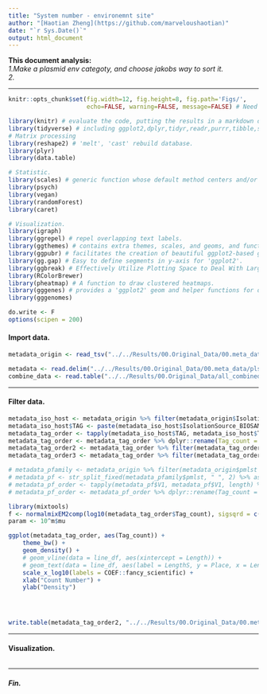 ```yaml
---
title: "System number - environemnt site"
author: "[Haotian Zheng](https://github.com/marveloushaotian)"
date: "`r Sys.Date()`"
output: html_document
---
```

**This document analysis:**  
*1.Make a plasmid env categoty, and choose jakobs way to sort it.*  
*2.*  

***

```r
knitr::opts_chunk$set(fig.width=12, fig.height=8, fig.path='Figs/',
                      echo=FALSE, warning=FALSE, message=FALSE) # Need to change the path of the plot.

library(knitr) # evaluate the code, putting the results in a markdown document, which can then be converted to a variety of formats with pandoc.
library(tidyverse) # including ggplot2,dplyr,tidyr,readr,purrr,tibble,stringr,forcats.
# Matrix processing
library(reshape2) # 'melt', 'cast' rebuild database.
library(plyr)
library(data.table)

# Statistic.
library(scales) # generic function whose default method centers and/or scales the columns of a numeric matrix.
library(psych)
library(vegan)
library(randomForest)
library(caret)

# Visualization.
library(igraph)
library(ggrepel) # repel overlapping text labels.
library(ggthemes) # contains extra themes, scales, and geoms, and functions for and related to ggplot2.
library(ggpubr) # facilitates the creation of beautiful ggplot2-based graphs.
library(gg.gap) # Easy to define segments in y-axis for 'ggplot2'.
library(ggbreak) # Effectively Utilize Plotting Space to Deal With Large Datasets and Outliers.
library(RColorBrewer)
library(pheatmap) # A function to draw clustered heatmaps.
library(gggenes) # provides a 'ggplot2' geom and helper functions for draw- ing gene arrow maps.
library(gggenomes)

do.write <- F
options(scipen = 200)
```

#### Import data.
```r
metadata_origin <- read_tsv("../../Results/00.Original_Data/00.meta_data/plsdb_filtered.tsv")

metadata <- read.delim("../../Results/00.Original_Data/00.meta_data/plsdb_metadata_inuse.txt",header = T,check.names = F,sep = "\t")
combine_data <- read.table("../../Results/00.Original_Data/all_combined_data.txt",header = T,check.names = F,sep = "\t")
```

***

#### Filter data.
```r
metadata_iso_host <- metadata_origin %>% filter(metadata_origin$IsolationSource_BIOSAMPLE != "" | metadata_origin$Host_BIOSAMPLE != "")
metadata_iso_host$TAG <- paste(metadata_iso_host$IsolationSource_BIOSAMPLE,"_",metadata_iso_host$Host_BIOSAMPLE)
metadata_tag_order <- tapply(metadata_iso_host$TAG, metadata_iso_host$TAG, length) %>% as.data.frame() %>% rownames_to_column("TAG")
metadata_tag_order <- metadata_tag_order %>% dplyr::rename(Tag_count = ".")
metadata_tag_order2 <- metadata_tag_order %>% filter(metadata_tag_order$Tag_count > 9)
metadata_tag_order3 <- metadata_tag_order %>% filter(metadata_tag_order$Tag_count <= 9)

# metadata_pfamily <- metadata_origin %>% filter(metadata_origin$pmlst != "")
# metadata_pf <- str_split_fixed(metadata_pfamily$pmlst, " ", 2) %>% as.data.frame()
# metadata_pf_order <- tapply(metadata_pf$V1, metadata_pf$V1, length) %>% as.data.frame() %>% rownames_to_column("plasmidfinder")
# metadata_pf_order <- metadata_pf_order %>% dplyr::rename(Tag_count = ".")

library(mixtools)
f <- normalmixEM2comp(log10(metadata_tag_order$Tag_count), sigsqrd = c(1,2), mu = c(3,5), lambda = 0.5)
param <- 10^m$mu

ggplot(metadata_tag_order, aes(Tag_count)) +
    theme_bw() +
    geom_density() +
    # geom_vline(data = line_df, aes(xintercept = Length)) +
    # geom_text(data = line_df, aes(label = LengthS, y = Place, x = Length), hjust = -0.2, size = 3) +
    scale_x_log10(labels = COEF::fancy_scientific) +
    xlab("Count Number") +
    ylab("Density")




write.table(metadata_tag_order2, "../../Results/00.Original_Data/00.meta_data/plsdb_filtered_tag.txt", sep = "\t", row.names = F)
```

***

#### Visualization.
```r

```

***

##### Fin.